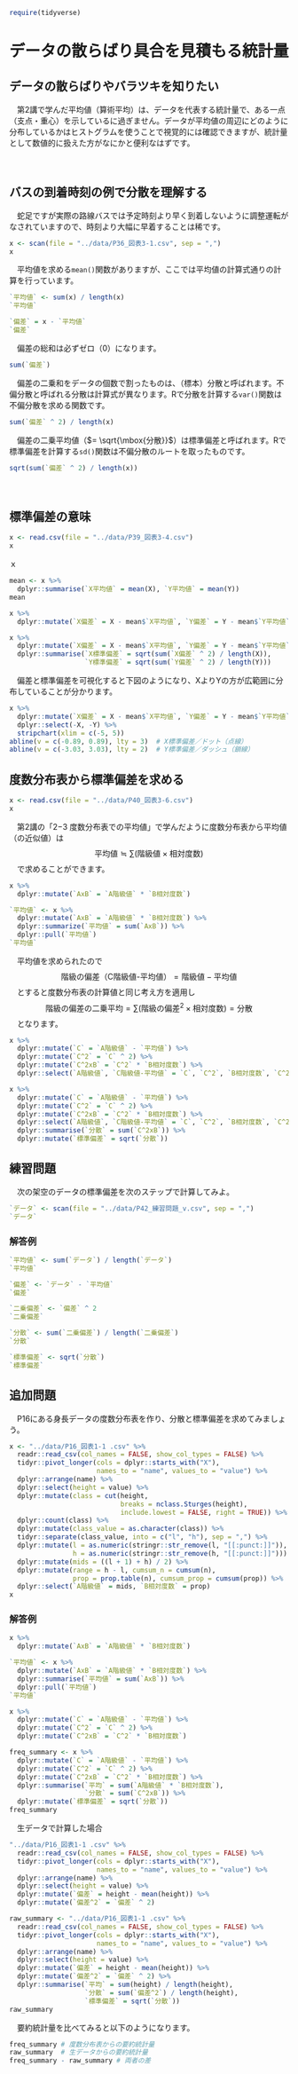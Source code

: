 ```r
require(tidyverse)
```

# データの散らばり具合を見積もる統計量


## データの散らばりやバラツキを知りたい
　第2講で学んだ平均値（算術平均）は、データを代表する統計量で、ある一点（支点・重心）を示しているに過ぎません。データが平均値の周辺にどのように分布しているかはヒストグラムを使うことで視覚的には確認できますが、統計量として数値的に扱えた方がなにかと便利なはずです。

　  

## バスの到着時刻の例で分散を理解する
　蛇足ですが実際の路線バスでは予定時刻より早く到着しないように調整運転がなされていますので、時刻より大幅に早着することは稀です。

```r
x <- scan(file = "../data/P36_図表3-1.csv", sep = ",")
x
```

　平均値を求める`mean()`関数がありますが、ここでは平均値の計算式通りの計算を行っています。
```r
`平均値` <- sum(x) / length(x)
`平均値`
```

```r
`偏差` = x - `平均値`
`偏差`
```

　偏差の総和は必ずゼロ（$0$）になります。
```r
sum(`偏差`)
```

　偏差の二乗和をデータの個数で割ったものは、（標本）分散と呼ばれます。不偏分散と呼ばれる分散は計算式が異なります。Rで分散を計算する`var()`関数は不偏分散を求める関数です。
```r
sum(`偏差` ^ 2) / length(x)
```

　偏差の二乗平均値（$= \sqrt{\mbox{分散}}$）は標準偏差と呼ばれます。Rで標準偏差を計算する`sd()`関数は不偏分散のルートを取ったものです。
```r
sqrt(sum(`偏差` ^ 2) / length(x))
```

　  

## 標準偏差の意味

```r
x <- read.csv(file = "../data/P39_図表3-4.csv") 
x
```
ｘ
```r
mean <- x %>% 
  dplyr::summarise(`X平均値` = mean(X), `Y平均値` = mean(Y))
mean
```

```r
x %>% 
  dplyr::mutate(`X偏差` = X - mean$`X平均値`, `Y偏差` = Y - mean$`Y平均値`)
```

```r
x %>% 
  dplyr::mutate(`X偏差` = X - mean$`X平均値`, `Y偏差` = Y - mean$`Y平均値`) %>% 
  dplyr::summarise(`X標準偏差` = sqrt(sum(`X偏差` ^ 2) / length(X)),
                   `Y標準偏差` = sqrt(sum(`Y偏差` ^ 2) / length(Y)))
```

　偏差と標準偏差を可視化すると下図のようになり、XよりYの方が広範囲に分布していることが分かります。
```r
x %>% 
  dplyr::mutate(`X偏差` = X - mean$`X平均値`, `Y偏差` = Y - mean$`Y平均値`) %>% 
  dplyr::select(-X, -Y) %>% 
  stripchart(xlim = c(-5, 5))
abline(v = c(-0.89, 0.89), lty = 3)  # X標準偏差／ドット（点線）
abline(v = c(-3.03, 3.03), lty = 2)  # Y標準偏差／ダッシュ（鎖線）
```



## 度数分布表から標準偏差を求める

```r
x <- read.csv(file = "../data/P40_図表3-6.csv")
x
```
　第2講の「2−3 度数分布表での平均値」で学んだように度数分布表から平均値（の近似値）は
$$\mbox{平均値} \fallingdotseq \sum{(\mbox{階級値} \times \mbox{相対度数})}$$
　で求めることができます。
```r
x %>% 
  dplyr::mutate(`AxB` = `A階級値` * `B相対度数`)
```

```r
`平均値` <- x %>% 
  dplyr::mutate(`AxB` = `A階級値` * `B相対度数`) %>% 
  dplyr::summarize(`平均値` = sum(`AxB`)) %>% 
  dplyr::pull(`平均値`)
`平均値`
```

　平均値を求められたので
$$\mbox{階級の偏差（C階級値-平均値）} = \mbox{階級値} - \mbox{平均値}$$
　とすると度数分布表の計算値と同じ考え方を適用し
$$\mbox{階級の偏差の二乗平均} = \sum{(\mbox{階級の偏差}^2 \times \mbox{相対度数})} = \mbox{分散}$$
　となります。
```r
x %>% 
  dplyr::mutate(`C` = `A階級値` - `平均値`) %>% 
  dplyr::mutate(`C^2` = `C` ^ 2) %>% 
  dplyr::mutate(`C^2xB` = `C^2` * `B相対度数`) %>% 
  dplyr::select(`A階級値`, `C階級値-平均値` = `C`, `C^2`, `B相対度数`, `C^2xB`)
```

```r
x %>% 
  dplyr::mutate(`C` = `A階級値` - `平均値`) %>% 
  dplyr::mutate(`C^2` = `C` ^ 2) %>% 
  dplyr::mutate(`C^2xB` = `C^2` * `B相対度数`) %>% 
  dplyr::select(`A階級値`, `C階級値-平均値` = `C`, `C^2`, `B相対度数`, `C^2xB`) %>% 
  dplyr::summarise(`分散` = sum(`C^2xB`)) %>% 
  dplyr::mutate(`標準偏差` = sqrt(`分散`))
```


## 練習問題 {.unnumbered}
　次の架空のデータの標準偏差を次のステップで計算してみよ。
```r
`データ` <- scan(file = "../data/P42_練習問題_v.csv", sep = ",")
`データ`
```

### 解答例 {.unnumbered}
```r
`平均値` <- sum(`データ`) / length(`データ`)
`平均値`
```

```r
`偏差` <- `データ` - `平均値`
`偏差`
```

```r
`二乗偏差` <- `偏差` ^ 2
`二乗偏差`
```

```r
`分散` <- sum(`二乗偏差`) / length(`二乗偏差`)
`分散`
```

```r
`標準偏差` <- sqrt(`分散`)
`標準偏差`
```


## 追加問題 {.unnumbered}
　P16にある身長データの度数分布表を作り、分散と標準偏差を求めてみましょう。
```r
x <- "../data/P16_図表1-1 .csv" %>% 
  readr::read_csv(col_names = FALSE, show_col_types = FALSE) %>% 
  tidyr::pivot_longer(cols = dplyr::starts_with("X"),
                      names_to = "name", values_to = "value") %>% 
  dplyr::arrange(name) %>% 
  dplyr::select(height = value) %>% 
  dplyr::mutate(class = cut(height,
                            breaks = nclass.Sturges(height),
                            include.lowest = FALSE, right = TRUE)) %>% 
  dplyr::count(class) %>% 
  dplyr::mutate(class_value = as.character(class)) %>% 
  tidyr::separate(class_value, into = c("l", "h"), sep = ",") %>% 
  dplyr::mutate(l = as.numeric(stringr::str_remove(l, "[[:punct:]]")),
                h = as.numeric(stringr::str_remove(h, "[[:punct:]]"))) %>% 
  dplyr::mutate(mids = ((l + 1) + h) / 2) %>% 
  dplyr::mutate(range = h - l, cumsum_n = cumsum(n),
                prop = prop.table(n), cumsum_prop = cumsum(prop)) %>% 
  dplyr::select(`A階級値` = mids, `B相対度数` = prop)
x
```


### 解答例 {.unnumbered}

```r
x %>% 
  dplyr::mutate(`AxB` = `A階級値` * `B相対度数`)

`平均値` <- x %>% 
  dplyr::mutate(`AxB` = `A階級値` * `B相対度数`) %>% 
  dplyr::summarise(`平均値` = sum(`AxB`)) %>% 
  dplyr::pull(`平均値`)
`平均値`
```

```r
x %>% 
  dplyr::mutate(`C` = `A階級値` - `平均値`) %>% 
  dplyr::mutate(`C^2` = `C` ^ 2) %>% 
  dplyr::mutate(`C^2xB` = `C^2` * `B相対度数`)
```

```r
freq_summary <- x %>% 
  dplyr::mutate(`C` = `A階級値` - `平均値`) %>% 
  dplyr::mutate(`C^2` = `C` ^ 2) %>% 
  dplyr::mutate(`C^2xB` = `C^2` * `B相対度数`) %>% 
  dplyr::summarise(`平均` = sum(`A階級値` * `B相対度数`),
                   `分散` = sum(`C^2xB`)) %>% 
  dplyr::mutate(`標準偏差` = sqrt(`分散`))
freq_summary
```

　生データで計算した場合
```r
"../data/P16_図表1-1 .csv" %>% 
  readr::read_csv(col_names = FALSE, show_col_types = FALSE) %>% 
  tidyr::pivot_longer(cols = dplyr::starts_with("X"),
                      names_to = "name", values_to = "value") %>% 
  dplyr::arrange(name) %>% 
  dplyr::select(height = value) %>% 
  dplyr::mutate(`偏差` = height - mean(height)) %>% 
  dplyr::mutate(`偏差^2` = `偏差` ^ 2)
```

```r
raw_summary <- "../data/P16_図表1-1 .csv" %>% 
  readr::read_csv(col_names = FALSE, show_col_types = FALSE) %>% 
  tidyr::pivot_longer(cols = dplyr::starts_with("X"),
                      names_to = "name", values_to = "value") %>% 
  dplyr::arrange(name) %>% 
  dplyr::select(height = value) %>% 
  dplyr::mutate(`偏差` = height - mean(height)) %>% 
  dplyr::mutate(`偏差^2` = `偏差` ^ 2) %>% 
  dplyr::summarise(`平均` = sum(height) / length(height),
                   `分散` = sum(`偏差^2`) / length(height),
                   `標準偏差` = sqrt(`分散`))
raw_summary
```

　要約統計量を比べてみると以下のようになります。
```r
freq_summary # 度数分布表からの要約統計量
raw_summary  # 生データからの要約統計量
freq_summary - raw_summary # 両者の差
```

